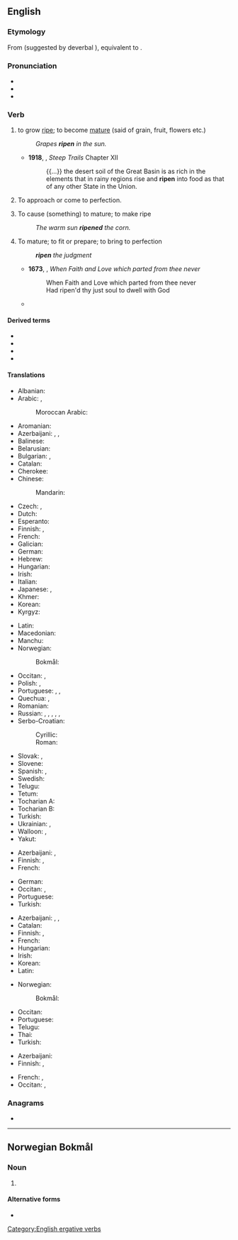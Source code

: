 ==English==
{{wikipedia|Ripening}}

===Etymology===
From {{inh|en|enm|*ripenen}} (suggested by deverbal {{m|enm|ripening|t=causing ripeness; ripening}}), equivalent to {{suffix|en|ripe|en|id2=inchoative|pos2=verbal suffix}}.

===Pronunciation===
* {{IPA|en|/ˈɹaɪpən/}}
* {{audio|en|LL-Q1860 (eng)-Vealhurl-ripen.wav|Audio (UK)}}
* {{rhymes|en|aɪpən|s=2}}

===Verb===
{{en-verb}}

# {{lb|en|intransitive}} to grow [[ripe]]; to become [[mature]] (said of grain, fruit, flowers etc.)
#: ''Grapes '''ripen''' in the sun.''
#* '''1918''', {{w|John Muir}}, ''Steep Trails'' Chapter XII
#*: {{...}} the desert soil of the Great Basin is as rich in the elements that in rainy regions rise and '''ripen''' into food as that of any other State in the Union.
# {{lb|en|intransitive}} To approach or come to perfection.
# {{lb|en|transitive}} To cause (something) to mature; to make ripe
#: ''The warm sun '''ripened''' the corn.''
# {{lb|en|transitive}} To mature; to fit or prepare; to bring to perfection
#: '''''ripen''' the judgment''
#* '''1673''', {{w|John Milton}}, ''When Faith and Love which parted from thee never''
#*: When Faith and Love which parted from thee never<br> Had ripen'd thy just soul to dwell with God
#* {{RQ:Gibbon Roman Empire|volume=III|chapter=General Observations on the Fall of the Roman Empire in the West|page=631|passage=But the decline of Rome was the natural and inevitable effect of immoderate greatneſs. Proſperity '''ripened''' the principle of decay; the cauſes of deſtruction multiplied with the extent of conqueſt; and as ſoon as time or accident had removed the artificial ſupports, the ſtupendous fabric yielded to the preſſure of its own weight. The ſtory of its ruin is ſimple and obvious; and instead of enquiring ''why'' the Roman empire was deſtroyed, we ſhould rather be ſurprised that it had ſubſiſted ſo long.}}

====Derived terms====
* {{l|en|overripen}}
* {{l|en|ripening}}
* {{l|en|ripener}}
* {{l|en|ripeness}}

====Translations====
{{trans-top|to grow ripe}}
* Albanian: {{t|sq|ndulk}}
* Arabic: {{t+|ar|يَنَعَ}}, {{t|ar|نَضَجَ}}
*: Moroccan Arabic: {{t|ary|طاب|tr=ṭab}}
* Aromanian: {{t|rup|coc}}
* Azerbaijani: {{t+|az|yetişmək}}, {{t|az|dəymək}}, {{t|az|bozarmaq}}
* Balinese: {{t|ban|nasak}}
* Belarusian: {{t|be|спець|impf}}
* Bulgarian: {{t+|bg|узря́вам|impf}}, {{t+|bg|зре́я|impf}}
* Catalan: {{t+|ca|madurar}}
* Cherokee: {{t|chr|ᎬᏂᏍᎦ}}
* Chinese:
*: Mandarin: {{t+|cmn|成熟|tr=chéngshú|sc=Hani}}
* Czech: {{t+|cs|zrát|impf}}, {{t|cs|dozrát|pf}}
* Dutch: {{t+|nl|rijpen}}
* Esperanto: {{t|eo|maturiĝi}}
* Finnish: {{t+|fi|kypsyä}}, {{t+|fi|tuleentua}}
* French: {{t+|fr|mûrir}}
* Galician: {{t+|gl|madurar}}
* German: {{t+|de|reifen}}
* Hebrew: {{t|he|הבשיל|tr=hivshíl}}
* Hungarian: {{t+|hu|érik}}
* Irish: {{t|ga|aibigh}}
* Italian: {{t+|it|maturare}}
* Japanese: {{t|ja|熟す|tr=じゅくす, jukusu|sc=Jpan}}, {{t+|ja|成熟|tr=せいじゅくする, seijuku suru|alt=成熟する|sc=Jpan}}
* Khmer: {{t+|km|ទុំ|tr=tum|sc=Khmr}}
* Korean: {{t|ko|숙성되다}}
* Kyrgyz: {{t+|ky|бышуу}}
{{trans-mid}}
* Latin: {{t|la|mātūrescō}}
* Macedonian: {{t|mk|зрее|impf}}
* Manchu: {{t|mnc|ᡠᡵᡝᠮᠪᡳ}}
* Norwegian:
*: Bokmål: {{t|nb|modnes}}
* Occitan: {{t+|oc|madurar}}, {{t+|oc|amadurar}}
* Polish: {{t+|pl|dojrzewać|impf}}, {{t+|pl|dojrzeć|pf}}
* Portuguese: {{t+|pt|amadurecer}}, {{t+|pt|madurar}}, {{t|pt|maturar}}
* Quechua: {{t|qu|puquy}}, {{t|qu|susuy}}
* Romanian: {{t+|ro|coace}}
* Russian: {{t+|ru|созрева́ть|impf}}, {{t+|ru|зреть|impf}}, {{t+|ru|созре́ть|pf}}, {{t+|ru|поспева́ть|impf}}, {{t+|ru|спеть|impf}}, {{t+|ru|поспе́ть|pf}}
* Serbo-Croatian:
*: Cyrillic: {{t|sh|зрети|impf}}
*: Roman: {{t+|sh|zreti|impf}}
* Slovak: {{t|sk|zrieť|impf}}, {{t|sk|dozrieť|pf}}
* Slovene: {{t|sl|zoreti|impf}}
* Spanish: {{t+|es|madurar}}, {{t+|es|colorear}}
* Swedish: {{t+|sv|mogna}}
* Telugu: {{t+|te|పండించు}}
* Tetum: {{t|tet|tasak}}
* Tocharian A: {{t|xto|päk-}}
* Tocharian B: {{t|txb|päk-}}
* Turkish: {{t+|tr|olgunlaşmak}}
* Ukrainian: {{t|uk|зрі́ти|impf}}, {{t|uk|дозріва́ти|impf}}
* Walloon: {{t+|wa|meuri}}, {{t+|wa|mawri}}
* Yakut: {{t|sah|бус}}
{{trans-bottom}}

{{trans-top|to approach or come to perfection}}
* Azerbaijani: {{t|az|[[kamal|kamala]] [[yetişmək]]}}, {{t|az|kamilləşmək}}
* Finnish: {{t+|fi|valmistua}}, {{t+|fi|kypsyä}}
* French: {{t-check|fr|[[arriver]] [[à]] [[maturité]]}} <!-- was "[[arriver]] [[à]] [[maturité]]" - assumed sum-of-parts; if an idiom, remove the wikilinks to the individual words. see [[User:Kephir/gadgets/xte#Translation_fixing]] -->
{{trans-mid}}
* German: {{t|de|ausreifen}}
* Occitan: {{t+|oc|amadurar}}, {{t+|oc|madurar}}
* Portuguese: {{t+|pt|amadurecer}}
* Turkish: {{t+|tr|olgunlaşmak}}
{{trans-bottom}}

{{trans-top|to cause to mature; to make ripe}}
* Azerbaijani: {{t+|az|yetişdirmək}}, {{t|az|yetkinləşdirmək}}, {{t|az|bozartmaq}}
* Catalan: {{t+|ca|madurar}}
* Finnish: {{t+|fi|kypsyttää}}, {{t|fi|tuleennuttaa}}
* French: {{t-check|fr|[[faire]] [[mûrir]]}} <!-- was "[[faire]] [[mûrir]]" - assumed sum-of-parts; if an idiom, remove the wikilinks to the individual words. see [[User:Kephir/gadgets/xte#Translation_fixing]] -->
* Hungarian: {{t+|hu|érlel}}
* Irish: {{t|ga|aibigh}}
* Korean: {{t|ko|숙성시키다}}
* Latin: {{t|la|mītigō}}
{{trans-mid}}
* Norwegian:
*: Bokmål: {{t|nb|modne}}
* Occitan: {{t+|oc|amadurar}}
* Portuguese: {{t+|pt|amadurecer}}
* Telugu: {{t+|te|పండించు}}
* Thai: {{t+|th|บ่ม}}
* Turkish: {{t+|tr|olgunlaşmak}}
{{trans-bottom}}

{{trans-top|to bring to perfection}}
* Azerbaijani: {{t|az|kamilləşdirmək}}
* Finnish: {{t+|fi|kypsyttää}}, {{t+|fi|kypsytellä}}
{{trans-mid}}
* French: {{t+check|fr|mûrir}}, {{t-check|fr|[[amener]] [[à]] [[maturité]]}} <!-- was "[[amener]] [[à]] [[maturité]]" - assumed sum-of-parts; if an idiom, remove the wikilinks to the individual words. see [[User:Kephir/gadgets/xte#Translation_fixing]] -->
* Occitan: {{t+|oc|madurar}}, {{t+|oc|amadurar}}
{{trans-bottom}}

===Anagrams===
* {{anagrams|en|a=einpr|Perin|Piner|Prine|Repin|repin}}

[[Category:English ergative verbs]]
{{topics|en|Botany}}

----

==Norwegian Bokmål==

===Noun===
{{head|nb|noun form}}

# {{infl of|nb|ripe||def|m|s}}

====Alternative forms====
* {{l|nb|ripa}}